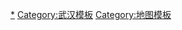 {{Image label begin|image=Wuhan zhengqu.png|width={{{width|350}}}|float={{{float|none}}}}}
{{Image label|x=011|y=10|text=1. [[黄陂区]]}}	 
{{Image label|x=011|y=25|text=2. [[东西湖区]]}}	 
{{Image label|x=011|y=40|text=3. [[蔡甸区]]}}	 
{{Image label|x=011|y=55|text=4. [[汉南区]]}}	 
{{Image label|x=011|y=70|text=5. [[江夏区]]}}	 
{{Image label|x=011|y=85|text=6. [[洪山区]]}}	 
{{Image label|x=011|y=100|text=7. [[江岸区]]}}	 
{{Image label|x=290|y=295|text=8. [[江汉区]]}}	 
{{Image label|x=290|y=310|text=9. [[硚口区]]}}	 
{{Image label|x=290|y=325|text=10. [[汉阳区]]}}	 
{{Image label|x=290|y=340|text=11. [[武昌区]]}}	 
{{Image label|x=290|y=355|text=12. [[青山区 (武汉市)|青山区]]}}
{{Image label|x=290|y=370|text=13. [[新洲区]]}}	 
{{Image label end}}<noinclude>
[[Category:武汉行政区划|*]]
[[Category:武汉模板]]
[[Category:地图模板]]
</noinclude>